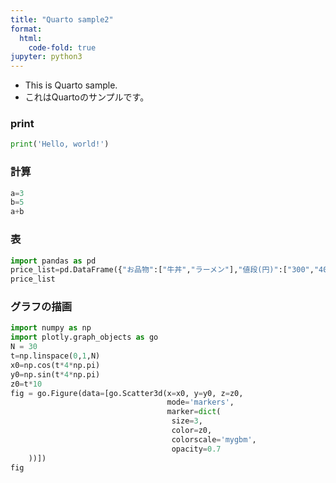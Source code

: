 ```yaml
---
title: "Quarto sample2"
format:
  html:
    code-fold: true
jupyter: python3
---
```


- This is Quarto sample.
- これはQuartoのサンプルです。

### print
```python
print('Hello, world!')
```

### 計算
```python
a=3
b=5
a+b
```

### 表
```python
import pandas as pd
price_list=pd.DataFrame({"お品物":["牛丼","ラーメン"],"値段(円)":["300","400"]})
price_list
```


### グラフの描画
```python
import numpy as np
import plotly.graph_objects as go
N = 30
t=np.linspace(0,1,N)
x0=np.cos(t*4*np.pi)
y0=np.sin(t*4*np.pi)
z0=t*10
fig = go.Figure(data=[go.Scatter3d(x=x0, y=y0, z=z0,
                                   mode='markers',
                                   marker=dict(
                                    size=3,
                                    color=z0,
                                    colorscale='mygbm',
                                    opacity=0.7
    ))])
fig
```
